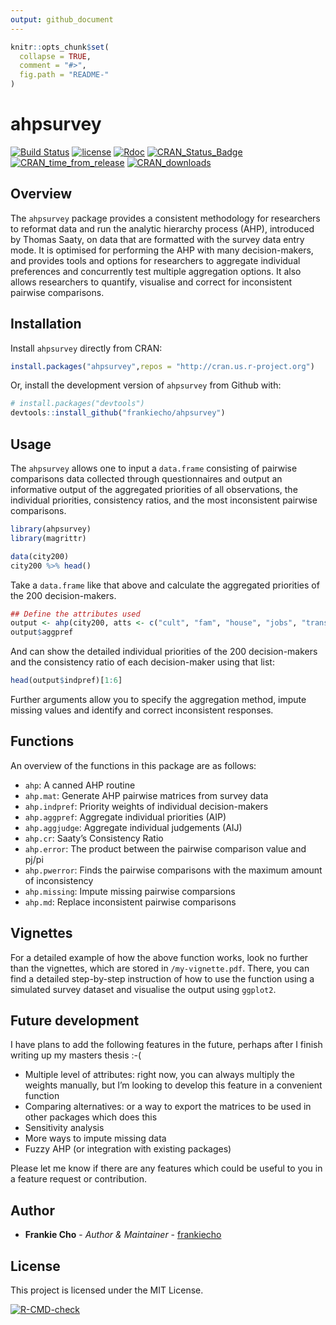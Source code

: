 ```yaml
---
output: github_document
---
```


<!-- README.md is generated from README.Rmd. Please edit that file -->

```r
knitr::opts_chunk$set(
  collapse = TRUE,
  comment = "#>",
  fig.path = "README-"
)
```

# ahpsurvey

[![Build Status](https://travis-ci.org/frankiecho/ahpsurvey.svg?branch=master)](https://travis-ci.org/frankiecho/ahpsurvey) [![license](https://img.shields.io/github/license/mashape/apistatus.svg)](http://choosealicense.com/licenses/mit/) [![Rdoc](http://www.rdocumentation.org/badges/version/ahpsurvey)](http://www.rdocumentation.org/packages/ahpsurvey) [![CRAN_Status_Badge](https://www.r-pkg.org/badges/version/ahpsurvey)](https://cran.r-project.org/package=ahpsurvey) [![CRAN_time_from_release](http://www.r-pkg.org/badges/ago/ahpsurvey)](https://cran.r-project.org/package=ahpsurvey) 
[![CRAN_downloads](https://cranlogs.r-pkg.org/badges/ahpsurvey)](https://cran.r-project.org/package=ahpsurvey)

## Overview

The `ahpsurvey` package provides a consistent methodology for researchers to reformat data and run the analytic hierarchy process (AHP), introduced by Thomas Saaty, on data that are formatted with the survey data entry mode. It is optimised for performing the AHP with many decision-makers, and provides tools and options for researchers to aggregate individual preferences and concurrently test multiple aggregation options. It also allows researchers to quantify, visualise and correct for inconsistent pairwise comparisons.

## Installation

Install `ahpsurvey` directly from CRAN:

```r
install.packages("ahpsurvey",repos = "http://cran.us.r-project.org")
```

Or, install the development version of `ahpsurvey` from Github with:

```r
# install.packages("devtools")
devtools::install_github("frankiecho/ahpsurvey")
```

## Usage

The `ahpsurvey` allows one to input a `data.frame` consisting of pairwise comparisons data collected through questionnaires and output an informative output of the aggregated priorities of all observations, the individual priorities, consistency ratios, and the most inconsistent pairwise comparisons.

```r
library(ahpsurvey)
library(magrittr)

data(city200)
city200 %>% head()
```

Take a `data.frame` like that above and calculate the aggregated priorities of the 200 decision-makers.

```r
## Define the attributes used
output <- ahp(city200, atts <- c("cult", "fam", "house", "jobs", "trans"), negconvert = TRUE, agg = TRUE)
output$aggpref
```

And can show the detailed individual priorities of the 200 decision-makers and the consistency ratio of each decision-maker using that list:

```r
head(output$indpref)[1:6]
```

Further arguments allow you to specify the aggregation method, impute missing values and identify and correct inconsistent responses.

## Functions

An overview of the functions in this package are as follows:

* `ahp`: A canned AHP routine
* `ahp.mat`: Generate AHP pairwise matrices from survey data
* `ahp.indpref`: Priority weights of individual decision-makers
* `ahp.aggpref`: Aggregate individual priorities (AIP)
* `ahp.aggjudge`: Aggregate individual judgements (AIJ)
* `ahp.cr`: Saaty's Consistency Ratio
* `ahp.error`: The product between the pairwise comparison value and pj/pi
* `ahp.pwerror`: Finds the pairwise comparisons with the maximum amount of inconsistency
* `ahp.missing`: Impute missing pairwise comparsions
* `ahp.md`: Replace inconsistent pairwise comparisons

## Vignettes

For a detailed example of how the above function works, look no further than the vignettes, which are stored in `/my-vignette.pdf`. There, you can find a detailed step-by-step instruction of how to use the function using a simulated survey dataset and visualise the output using `ggplot2`.

## Future development

I have plans to add the following features in the future, perhaps after I finish writing up my masters thesis :-(

* Multiple level of attributes: right now, you can always multiply the weights manually, but I'm looking to develop this feature in a convenient function
* Comparing alternatives: or a way to export the matrices to be used in other packages which does this
* Sensitivity analysis
* More ways to impute missing data
* Fuzzy AHP (or integration with existing packages)

Please let me know if there are any features which could be useful to you in a feature request or contribution.

## Author

* **Frankie Cho** - *Author & Maintainer* - [frankiecho](https://github.com/frankiecho)

## License

This project is licensed under the MIT License.

<!-- badges: start -->
[![R-CMD-check](https://github.com/frankiecho/ahpsurvey/workflows/R-CMD-check/badge.svg)](https://github.com/frankiecho/ahpsurvey/actions)
<!-- badges: end -->